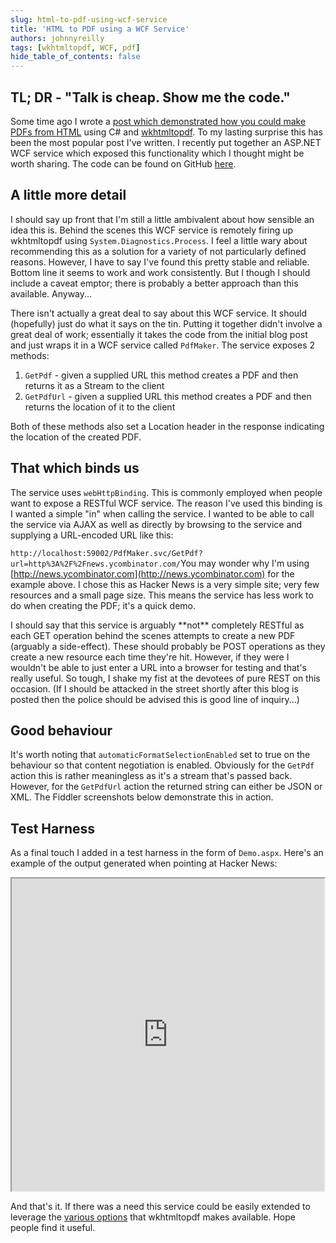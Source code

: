 ```yaml
---
slug: html-to-pdf-using-wcf-service
title: 'HTML to PDF using a WCF Service'
authors: johnnyreilly
tags: [wkhtmltopdf, WCF, pdf]
hide_table_of_contents: false
---
```


## TL; DR - "Talk is cheap. Show me the code."

<!--truncate-->

Some time ago I wrote a [post which demonstrated how you could make PDFs from HTML](../2012-04-05-making-pdfs-from-html-in-c-using/index.mdx) using C# and [wkhtmltopdf](http://code.google.com/p/wkhtmltopdf/). To my lasting surprise this has been the most popular post I've written. I recently put together an ASP.NET WCF service which exposed this functionality which I thought might be worth sharing. The code can be found on GitHub [here](https://github.com/johnnyreilly/PdfMakerWcfService).

## A little more detail

I should say up front that I'm still a little ambivalent about how sensible an idea this is. Behind the scenes this WCF service is remotely firing up wkhtmltopdf using `System.Diagnostics.Process`. I feel a little wary about recommending this as a solution for a variety of not particularly defined reasons. However, I have to say I've found this pretty stable and reliable. Bottom line it seems to work and work consistently. But I though I should include a caveat emptor; there is probably a better approach than this available. Anyway...

There isn't actually a great deal to say about this WCF service. It should (hopefully) just do what it says on the tin. Putting it together didn't involve a great deal of work; essentially it takes the code from the initial blog post and just wraps it in a WCF service called `PdfMaker`. The service exposes 2 methods:

1. `GetPdf` \- given a supplied URL this method creates a PDF and then returns it as a Stream to the client
2. `GetPdfUrl` \- given a supplied URL this method creates a PDF and then returns the location of it to the client

Both of these methods also set a Location header in the response indicating the location of the created PDF.

## That which binds us

The service uses `webHttpBinding`. This is commonly employed when people want to expose a RESTful WCF service. The reason I've used this binding is I wanted a simple "in" when calling the service. I wanted to be able to call the service via AJAX as well as directly by browsing to the service and supplying a URL-encoded URL like this:

`http://localhost:59002/PdfMaker.svc/GetPdf?url=http%3A%2F%2Fnews.ycombinator.com/`You may wonder why I'm using [http://news.ycombinator.com](http://news.ycombinator.com) for the example above. I chose this as Hacker News is a very simple site; very few resources and a small page size. This means the service has less work to do when creating the PDF; it's a quick demo.

I should say that this service is arguably \*\*not\*\* completely RESTful as each GET operation behind the scenes attempts to create a new PDF (arguably a side-effect). These should probably be POST operations as they create a new resource each time they're hit. However, if they were I wouldn't be able to just enter a URL into a browser for testing and that's really useful. So tough, I shake my fist at the devotees of pure REST on this occasion. (If I should be attacked in the street shortly after this blog is posted then the police should be advised this is good line of inquiry...)

## Good behaviour

It's worth noting that `automaticFormatSelectionEnabled` set to true on the behaviour so that content negotiation is enabled. Obviously for the `GetPdf` action this is rather meaningless as it's a stream that's passed back. However, for the `GetPdfUrl` action the returned string can either be JSON or XML. The Fiddler screenshots below demonstrate this in action.

## Test Harness

As a final touch I added in a test harness in the form of `Demo.aspx`. Here's an example of the output generated when pointing at Hacker News:

<iframe
  src="https://docs.google.com/file/d/0B87K8-qxOZGFMGNCUWRneUFsVFU/preview"
  width="500"
  height="500"
></iframe>

And that's it. If there was a need this service could be easily extended to leverage the [various options](http://madalgo.au.dk/~jakobt/wkhtmltoxdoc/wkhtmltopdf-0.9.9-doc.html) that wkhtmltopdf makes available. Hope people find it useful.
